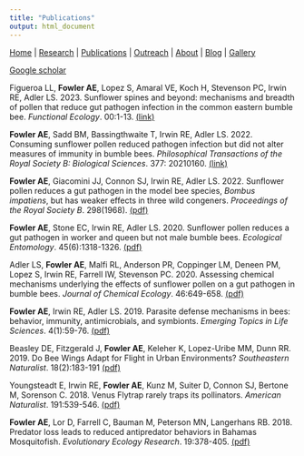 ```yaml
---
title: "Publications"
output: html_document
---
```


[Home](index.html)  |  [Research](research.html)  |  [Publications](pubs.html)  |  [Outreach](outreach.html)  |  [About](about.html) | [Blog](blog.html) | [Gallery](gallery.html) 

[Google scholar](https://scholar.google.com/citations?user=tSQCC-QAAAAJ&hl=en) <br/>

Figueroa LL, **Fowler AE**, Lopez S, Amaral VE, Koch H, Stevenson PC, Irwin RE, Adler LS. 2023. Sunflower spines and beyond: mechanisms and breadth of pollen that reduce gut pathogen infection in the common eastern bumble bee. *Functional Ecology*. 00:1-13. [(link)](https://doi.org/10.1111/1365-2435.14320)

**Fowler AE**, Sadd BM, Bassingthwaite T, Irwin RE, Adler LS. 2022. Consuming sunflower pollen reduced pathogen infection but did not alter measures of immunity in bumble bees. *Philosophical Transactions of the Royal Society B: Biological Sciences*. 377: 20210160. [(link)](https://royalsocietypublishing.org/doi/10.1098/rstb.2021.0160#.YnAFlFj0Pyc.twitter)

**Fowler AE**, Giacomini JJ, Connon SJ, Irwin RE, Adler LS. 2022. Sunflower pollen reduces a gut pathogen in the model bee species, *Bombus impatiens*, but has weaker effects in three wild congeners. *Proceedings of the Royal Society B*. 298(1968). [(pdf)](Fowler et al. 2022 PRSB.pdf) <br/>

**Fowler AE**, Stone EC, Irwin RE, Adler LS. 2020. Sunflower pollen reduces a gut pathogen in worker and queen but not male bumble bees. *Ecological Entomology*. 45(6):1318-1326. [(pdf)](Fowler et al. 2020 Ecol Ent.pdf) <br/>

Adler LS, **Fowler AE**, Malfi RL, Anderson PR, Coppinger LM, Deneen PM, Lopez S, Irwin RE, Farrell IW, Stevenson PC. 2020. Assessing chemical mechanisms underlying the effects of sunflower pollen on a gut pathogen in bumble bees. *Journal of Chemical Ecology*. 46:649-658. [(pdf)](Adler2020.pdf) <br/>

**Fowler AE**, Irwin RE, Adler LS. 2019. Parasite defense mechanisms in bees: behavior, immunity, antimicrobials, and symbionts. *Emerging Topics in Life Sciences*. 4(1):59-76. [(pdf)](Fowler et al. 2019 ETLS.pdf)<br/>

Beasley DE, Fitzgerald J, **Fowler AE**, Keleher K, Lopez-Uribe MM, Dunn RR. 2019. Do Bee Wings Adapt for Flight in Urban Environments? *Southeastern Naturalist*. 18(2):183-191 [(pdf)](beasley et al. 2019.pdf) <br/>

Youngsteadt E, Irwin RE, **Fowler AE**, Kunz M, Suiter D, Connon SJ, Bertone M, Sorenson C. 2018. Venus Flytrap rarely traps its pollinators. *American Naturalist*. 191:539-546. [(pdf)](Youngsteadt et al. 2018.pdf) <br/>

**Fowler AE**, Lor D, Farrell C, Bauman M, Peterson MN, Langerhans RB. 2018. Predator loss leads to reduced antipredator behaviors in Bahamas Mosquitofish. *Evolutionary Ecology Research*. 19:378-405. [(pdf)](Fowler et al. 2018 EER.pdf)
